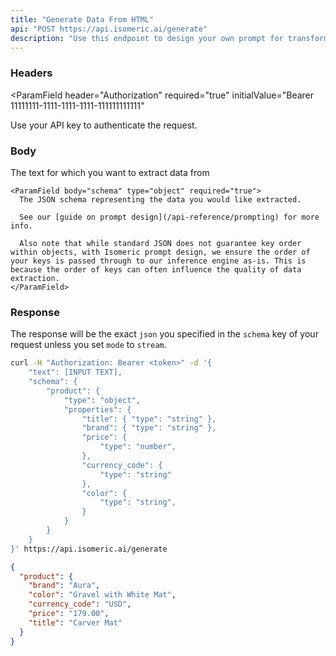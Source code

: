 ```yaml
---
title: "Generate Data From HTML"
api: "POST https://api.isomeric.ai/generate"
description: "Use this endpoint to design your own prompt for transforming website text into structured JSON."
---
```


### Headers

<ParamField
  header="Authorization"
  required="true"
  initialValue="Bearer 11111111-1111-1111-1111-111111111111"
>
  Use your API key to authenticate the request.
</ParamField>

### Body

<ParamField body="JSON request" type="object" required="true" children="A JSON object representing the request you are making to the Isomeric extraction engine.">
  <Expandable title="Toggle object">
    <ParamField body="text" type="string" required="true">
      The text for which you want to extract data from
    </ParamField>

    <ParamField body="schema" type="object" required="true">
      The JSON schema representing the data you would like extracted.

      See our [guide on prompt design](/api-reference/prompting) for more info.

      Also note that while standard JSON does not guarantee key order within objects, with Isomeric prompt design, we ensure the order of your keys is passed through to our inference engine as-is. This is because the order of keys can often influence the quality of data extraction.
    </ParamField>

  </Expandable>
</ParamField>

### Response

The response will be the exact `json` you specified in the `schema` key of your request unless you set `mode` to `stream`.

<RequestExample>


```bash Example Request
curl -H "Authorization: Bearer <token>" -d '{
    "text": [INPUT TEXT],
    "schema": {
        "product": {
            "type": "object",
            "properties": {
                "title": { "type": "string" },
                "brand": { "type": "string" },
                "price": {
                    "type": "number",
                },
                "currency_code": {
                    "type": "string"
                },
                "color": {
                    "type": "string",
                }
            }
        }
    }
}' https://api.isomeric.ai/generate
```

</RequestExample>

<ResponseExample>

```json Response
{
  "product": {
    "brand": "Aura",
    "color": "Gravel with White Mat",
    "currency_code": "USD",
    "price": "179.00",
    "title": "Carver Mat"
  }
}
```

</ResponseExample>

